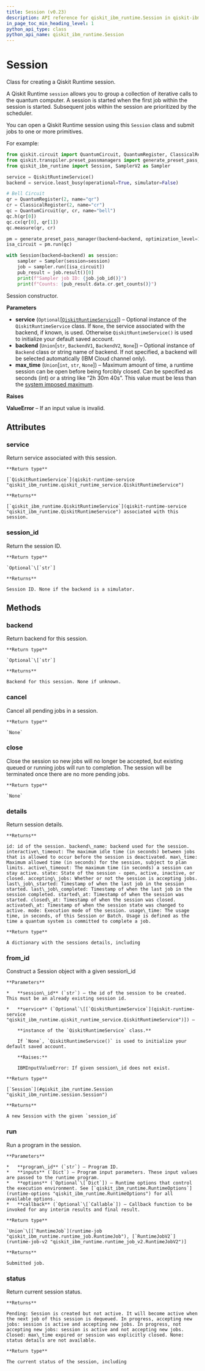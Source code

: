 ```yaml
---
title: Session (v0.23)
description: API reference for qiskit_ibm_runtime.Session in qiskit-ibm-runtime v0.23
in_page_toc_min_heading_level: 1
python_api_type: class
python_api_name: qiskit_ibm_runtime.Session
---
```


# Session

<Class id="qiskit_ibm_runtime.Session" isDedicatedPage={true} github="https://github.com/Qiskit/qiskit-ibm-runtime/tree/stable/0.23/qiskit_ibm_runtime/session.py#L48-L389" signature="Session(service=None, backend=None, max_time=None)" modifiers="class">
  Class for creating a Qiskit Runtime session.

  A Qiskit Runtime `session` allows you to group a collection of iterative calls to the quantum computer. A session is started when the first job within the session is started. Subsequent jobs within the session are prioritized by the scheduler.

  You can open a Qiskit Runtime session using this `Session` class and submit jobs to one or more primitives.

  For example:

  ```python
  from qiskit.circuit import QuantumCircuit, QuantumRegister, ClassicalRegister
  from qiskit.transpiler.preset_passmanagers import generate_preset_pass_manager
  from qiskit_ibm_runtime import Session, SamplerV2 as Sampler

  service = QiskitRuntimeService()
  backend = service.least_busy(operational=True, simulator=False)

  # Bell Circuit
  qr = QuantumRegister(2, name="qr")
  cr = ClassicalRegister(2, name="cr")
  qc = QuantumCircuit(qr, cr, name="bell")
  qc.h(qr[0])
  qc.cx(qr[0], qr[1])
  qc.measure(qr, cr)

  pm = generate_preset_pass_manager(backend=backend, optimization_level=1)
  isa_circuit = pm.run(qc)

  with Session(backend=backend) as session:
      sampler = Sampler(session=session)
      job = sampler.run([isa_circuit])
      pub_result = job.result()[0]
      print(f"Sampler job ID: {job.job_id()}")
      print(f"Counts: {pub_result.data.cr.get_counts()}")
  ```

  Session constructor.

  **Parameters**

  *   **service** (`Optional`\[[`QiskitRuntimeService`](qiskit-runtime-service "qiskit_ibm_runtime.qiskit_runtime_service.QiskitRuntimeService")]) – Optional instance of the `QiskitRuntimeService` class. If `None`, the service associated with the backend, if known, is used. Otherwise `QiskitRuntimeService()` is used to initialize your default saved account.
  *   **backend** (`Union`\[`str`, `BackendV1`, `BackendV2`, `None`]) – Optional instance of `Backend` class or string name of backend. If not specified, a backend will be selected automatically (IBM Cloud channel only).
  *   **max\_time** (`Union`\[`int`, `str`, `None`]) – Maximum amount of time, a runtime session can be open before being forcibly closed. Can be specified as seconds (int) or a string like “2h 30m 40s”. This value must be less than the [system imposed maximum](/docs/run/max-execution-time).

  **Raises**

  **ValueError** – If an input value is invalid.

  ## Attributes

  ### service

  <Attribute id="qiskit_ibm_runtime.Session.service">
    Return service associated with this session.

    **Return type**

    [`QiskitRuntimeService`](qiskit-runtime-service "qiskit_ibm_runtime.qiskit_runtime_service.QiskitRuntimeService")

    **Returns**

    [`qiskit_ibm_runtime.QiskitRuntimeService`](qiskit-runtime-service "qiskit_ibm_runtime.QiskitRuntimeService") associated with this session.
  </Attribute>

  ### session\_id

  <Attribute id="qiskit_ibm_runtime.Session.session_id">
    Return the session ID.

    **Return type**

    `Optional`\[`str`]

    **Returns**

    Session ID. None if the backend is a simulator.
  </Attribute>

  ## Methods

  ### backend

  <Function id="qiskit_ibm_runtime.Session.backend" github="https://github.com/Qiskit/qiskit-ibm-runtime/tree/stable/0.23/qiskit_ibm_runtime/session.py#L236-L244" signature="backend()">
    Return backend for this session.

    **Return type**

    `Optional`\[`str`]

    **Returns**

    Backend for this session. None if unknown.
  </Function>

  ### cancel

  <Function id="qiskit_ibm_runtime.Session.cancel" github="https://github.com/Qiskit/qiskit-ibm-runtime/tree/stable/0.23/qiskit_ibm_runtime/session.py#L222-L226" signature="cancel()">
    Cancel all pending jobs in a session.

    **Return type**

    `None`
  </Function>

  ### close

  <Function id="qiskit_ibm_runtime.Session.close" github="https://github.com/Qiskit/qiskit-ibm-runtime/tree/stable/0.23/qiskit_ibm_runtime/session.py#L228-L234" signature="close()">
    Close the session so new jobs will no longer be accepted, but existing queued or running jobs will run to completion. The session will be terminated once there are no more pending jobs.

    **Return type**

    `None`
  </Function>

  ### details

  <Function id="qiskit_ibm_runtime.Session.details" github="https://github.com/Qiskit/qiskit-ibm-runtime/tree/stable/0.23/qiskit_ibm_runtime/session.py#L272-L313" signature="details()">
    Return session details.

    **Returns**

    id: id of the session. backend\_name: backend used for the session. interactive\_timeout: The maximum idle time (in seconds) between jobs that is allowed to occur before the session is deactivated. max\_time: Maximum allowed time (in seconds) for the session, subject to plan limits. active\_timeout: The maximum time (in seconds) a session can stay active. state: State of the session - open, active, inactive, or closed. accepting\_jobs: Whether or not the session is accepting jobs. last\_job\_started: Timestamp of when the last job in the session started. last\_job\_completed: Timestamp of when the last job in the session completed. started\_at: Timestamp of when the session was started. closed\_at: Timestamp of when the session was closed. activated\_at: Timestamp of when the session state was changed to active. mode: Execution mode of the session. usage\_time: The usage time, in seconds, of this Session or Batch. Usage is defined as the time a quantum system is committed to complete a job.

    **Return type**

    A dictionary with the sessions details, including
  </Function>

  ### from\_id

  <Function id="qiskit_ibm_runtime.Session.from_id" github="https://github.com/Qiskit/qiskit-ibm-runtime/tree/stable/0.23/qiskit_ibm_runtime/session.py#L333-L376" signature="from_id(session_id, service=None)" modifiers="classmethod">
    Construct a Session object with a given session\_id

    **Parameters**

    *   **session\_id** (`str`) – the id of the session to be created. This must be an already existing session id.

    *   **service** (`Optional`\[[`QiskitRuntimeService`](qiskit-runtime-service "qiskit_ibm_runtime.qiskit_runtime_service.QiskitRuntimeService")]) –

        **instance of the `QiskitRuntimeService` class.**

        If `None`, `QiskitRuntimeService()` is used to initialize your default saved account.

        **Raises:**

        IBMInputValueError: If given session\_id does not exist.

    **Return type**

    [`Session`](#qiskit_ibm_runtime.Session "qiskit_ibm_runtime.session.Session")

    **Returns**

    A new Session with the given `session_id`
  </Function>

  ### run

  <Function id="qiskit_ibm_runtime.Session.run" github="https://github.com/Qiskit/qiskit-ibm-runtime/tree/stable/0.23/qiskit_ibm_runtime/session.py#L170-L220" signature="run(program_id, inputs, options=None, callback=None, result_decoder=None)">
    Run a program in the session.

    **Parameters**

    *   **program\_id** (`str`) – Program ID.
    *   **inputs** (`Dict`) – Program input parameters. These input values are passed to the runtime program.
    *   **options** (`Optional`\[`Dict`]) – Runtime options that control the execution environment. See [`qiskit_ibm_runtime.RuntimeOptions`](runtime-options "qiskit_ibm_runtime.RuntimeOptions") for all available options.
    *   **callback** (`Optional`\[`Callable`]) – Callback function to be invoked for any interim results and final result.

    **Return type**

    `Union`\[[`RuntimeJob`](runtime-job "qiskit_ibm_runtime.runtime_job.RuntimeJob"), [`RuntimeJobV2`](runtime-job-v2 "qiskit_ibm_runtime.runtime_job_v2.RuntimeJobV2")]

    **Returns**

    Submitted job.
  </Function>

  ### status

  <Function id="qiskit_ibm_runtime.Session.status" github="https://github.com/Qiskit/qiskit-ibm-runtime/tree/stable/0.23/qiskit_ibm_runtime/session.py#L246-L270" signature="status()">
    Return current session status.

    **Returns**

    Pending: Session is created but not active. It will become active when the next job of this session is dequeued. In progress, accepting new jobs: session is active and accepting new jobs. In progress, not accepting new jobs: session is active and not accepting new jobs. Closed: max\_time expired or session was explicitly closed. None: status details are not available.

    **Return type**

    The current status of the session, including
  </Function>
</Class>

